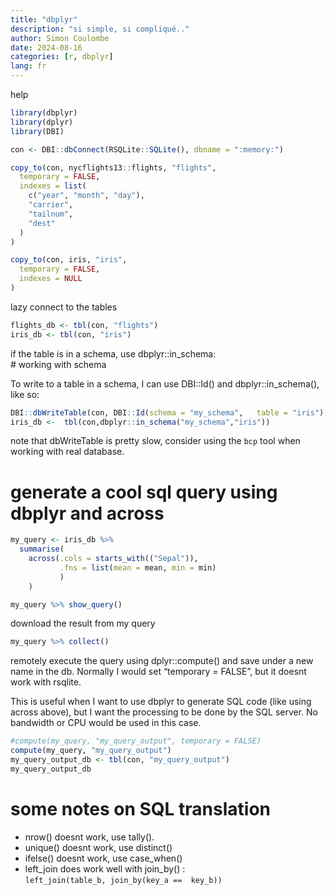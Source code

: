 ```yaml
---
title: "dbplyr"
description: "si simple, si compliqué.."
author: Simon Coulombe
date: 2024-08-16
categories: [r, dbplyr]
lang: fr
---
```


help



```r
library(dbplyr)
library(dplyr)
library(DBI)
```

```r

con <- DBI::dbConnect(RSQLite::SQLite(), dbname = ":memory:")

copy_to(con, nycflights13::flights, "flights",
  temporary = FALSE, 
  indexes = list(
    c("year", "month", "day"), 
    "carrier", 
    "tailnum",
    "dest"
  )
)

copy_to(con, iris, "iris",
  temporary = FALSE, 
  indexes = NULL
)
```

lazy connect to the tables
```r
flights_db <- tbl(con, "flights")
iris_db <- tbl(con, "iris")
```

if the table is in a schema, use dbplyr::in_schema:  
# working with schema  

To write to a table in a schema, I can use DBI::Id() and dbplyr::in_schema(), like so:  
```r
DBI::dbWriteTable(con, DBI::Id(schema = "my_schema",   table = "iris"),  value = iris, overwrite = TRUE)
iris_db <-  tbl(con,dbplyr::in_schema("my_schema","iris")) 
```
note that dbWriteTable is pretty slow, consider using the `bcp` tool when working with real database.

# generate a cool sql query using dbplyr and across

```r
my_query <- iris_db %>% 
  summarise(
    across(.cols = starts_with(("Sepal")),
           .fns = list(mean = mean, min = min)
           )
    )

my_query %>% show_query()
```

download the result from my query
```r
my_query %>% collect()
```
remotely execute the query using dplyr::compute()  and save under a new name in the db.  Normally I would set "temporary = FALSE", but it doesnt work with rsqlite.

This is useful when I want to use dbplyr to generate SQL code (like using across above), but I want the processing to be done by the SQL server.  No bandwidth or CPU would be used in this case.  
```r
#compute(my_query, "my_query_output", temporary = FALSE)
compute(my_query, "my_query_output")
my_query_output_db <- tbl(con, "my_query_output")
my_query_output_db
```

# some notes on SQL translation     

  * nrow() doesnt work, use tally().  
  * unique() doesnt work, use distinct()  
  * ifelse() doesnt work, use case_when()  
  * left_join does work well with join_by()  :   
    `left_join(table_b, join_by(key_a ==  key_b)) `
  
